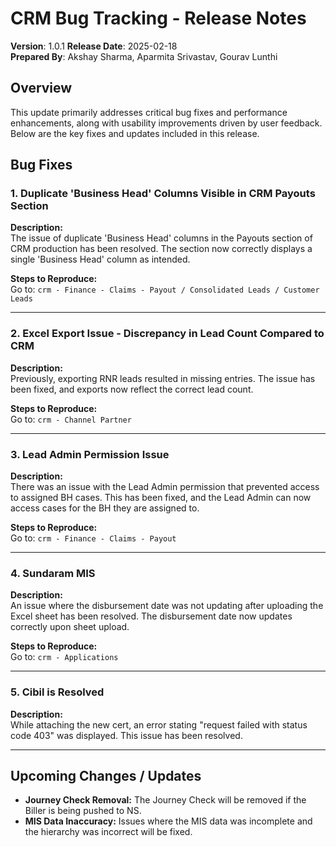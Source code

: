 # CRM Bug Tracking - Release Notes
**Version**: 1.0.1
**Release Date**: 2025-02-18  
**Prepared By**: Akshay Sharma, Aparmita Srivastav, Gourav Lunthi

## Overview

This update primarily addresses critical bug fixes and performance enhancements, along with usability improvements driven by user feedback. Below are the key fixes and updates included in this release.

## Bug Fixes

### 1. Duplicate 'Business Head' Columns Visible in CRM Payouts Section

**Description:**  
The issue of duplicate 'Business Head' columns in the Payouts section of CRM production has been resolved. The section now correctly displays a single 'Business Head' column as intended.

**Steps to Reproduce:**  
Go to: `crm - Finance - Claims - Payout / Consolidated Leads / Customer Leads`

---

### 2. Excel Export Issue - Discrepancy in Lead Count Compared to CRM

**Description:**  
Previously, exporting RNR leads resulted in missing entries. The issue has been fixed, and exports now reflect the correct lead count.

**Steps to Reproduce:**  
Go to: `crm - Channel Partner`

---

### 3. Lead Admin Permission Issue

**Description:**  
There was an issue with the Lead Admin permission that prevented access to assigned BH cases. This has been fixed, and the Lead Admin can now access cases for the BH they are assigned to.

**Steps to Reproduce:**  
Go to: `crm - Finance - Claims - Payout`

---

### 4. Sundaram MIS

**Description:**  
An issue where the disbursement date was not updating after uploading the Excel sheet has been resolved. The disbursement date now updates correctly upon sheet upload.

**Steps to Reproduce:**  
Go to: `crm - Applications`

---

### 5. Cibil is Resolved

**Description:**  
While attaching the new cert, an error stating "request failed with status code 403" was displayed. This issue has been resolved.

---

## Upcoming Changes / Updates

- **Journey Check Removal:** The Journey Check will be removed if the Biller is being pushed to NS.
- **MIS Data Inaccuracy:** Issues where the MIS data was incomplete and the hierarchy was incorrect will be fixed.

